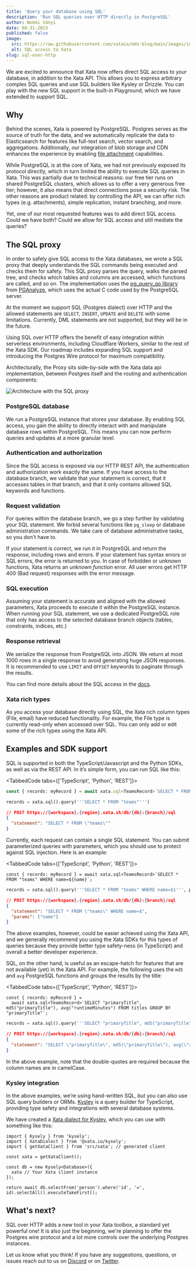 ```yaml
---
title: 'Query your database using SQL'
description: 'Run SQL queries over HTTP directly in PostgreSQL'
author: Noémi Ványi
date: 08-31-2023
published: false
image:
  src: https://raw.githubusercontent.com/xataio/mdx-blog/main/images/intro-sql-access-over-http-cover.png
  alt: SQL access to Xata
slug: sql-over-http
---
```


We are excited to announce that Xata now offers direct SQL access to your database, in addition to the Xata API. This allows you to express arbitrary complex SQL queries and use SQL builders like Kysley or Drizzle. You can play with the new SQL support in the built-in Playground, which we have extended to support SQL.

## Why

Behind the scenes, Xata is powered by PostgreSQL. Postgres serves as the source of truth for the data, and we automatically replicate the data to Elasticsearch for features like full-text search, vector search, and aggregations. Additionally, our integration of blob storage and CDN enhances the experience by enabling [file attachment](https://xata.io/blog/file-attachments) capabilities.

While PostgreSQL is at the core of Xata, we had not previously exposed its protocol directly, which in turn limited the ability to execute SQL queries in Xata. This was partially due to technical reasons: our free tier runs on shared PostgreSQL clusters, which allows us to offer a very generous free tier; however, it also means that direct connections pose a security risk. The other reasons are product related: by controlling the API, we can offer rich types (e.g. attachments), simple replication, instant branching, and more.

Yet, one of our most requested features was to add direct SQL access. Could we have both? Could we allow for SQL access and still mediate the queries?

## The SQL proxy

In order to safely give SQL access to the Xata databases, we wrote a SQL proxy that deeply understands the SQL commands being executed and checks them for safety. This SQL proxy parses the query, walks the parsed tree, and checks which tables and columns are accessed, which functions are called, and so on. The implementation uses the [pg_query_go library](https://github.com/pganalyze/pg_query_go) from [PGAnalyze](https://pganalyze.com/), which uses the actual C code used by the PostgreSQL server.

At the moment we support SQL (Postgres dialect) over HTTP and the allowed statements are `SELECT`, `INSERT`, `UPDATE` and `DELETE` with some limitations. Currently, DML statements are not supported, but they will be in the future.

Using SQL over HTTP offers the benefit of easy integration within serverless environments, including Cloudflare Workers, similar to the rest of the Xata SDK. Our roadmap includes expanding SQL support and introducing the Postgres Wire protocol for maximum compatibility.

Architecturally, the Proxy sits side-by-side with the Xata data api implementation, between Postgres itself and the routing and authentication components:

![Architecture with the SQL proxy](images/sql-intro.png)

### PostgreSQL database

We run a PostgreSQL instance that stores your database. By enabling SQL access, you gain the ability to directly interact with and manipulate database rows within PostgreSQL. This means you can now perform queries and updates at a more granular level.

### Authentication and authorization

Since the SQL access is exposed via our HTTP REST API, the authentication and authorization work exactly the same. If you have access to the database branch, we validate that your statement is correct, that it accesses tables in that branch, and that it only contains allowed SQL keywords and functions.

### Request validation

For queries within the database branch, we go a step further by validating your SQL statement. We forbid several functions like `pg_sleep` or database administration commands. We take care of database administrative tasks, so you don't have to.

If your statement is correct, we run it in PostgreSQL and return the response, including rows and errors. If your statement has syntax errors or SQL errors, the error is returned to you. In case of forbidden or unknown functions, Xata returns an _unknown function_ error. All user errors get HTTP 400 (Bad request) responses with the error message.

### SQL execution

Assuming your statement is accurate and aligned with the allowed parameters, Xata proceeds to execute it within the PostgreSQL instance. When running your SQL statement, we use a dedicated PostgreSQL role that only has access to the selected database branch objects (tables, constraints, indices, etc.)

### Response retrieval

We serialize the response from PostgreSQL into JSON. We return at most 1000 rows in a single response to avoid generating huge JSON responses. It is recommended to use `LIMIT` and `OFFSET` keywords to paginate through the results.

You can find more details about the SQL access in the [docs](/docs/sdk/sql-access).

### Xata rich types

As you access your database directly using SQL, the Xata rich column types (File, email) have reduced functionality. For example, the File type is currently read-only when accessed over SQL. You can only add or edit some of the rich types using the Xata API.

## Examples and SDK support

SQL is supported in both the TypeScript/Javascript and the Python SDKs, as well as via the REST API. In it’s simple form, you can run SQL like this:

<TabbedCode tabs={['TypeScript', 'Python', 'REST']}>

```ts
const { records: myRecord } = await xata.sql<TeamsRecord>`SELECT * FROM "teams"`;
```

```python
records = xata.sql().query('''SELECT * FROM "teams"''')
```

```json
// POST https://{workspace}.{region}.xata.sh/db/{db}:{branch}/sql
{
  "statement": "SELECT * FROM \"teams\""
}
```

</TabbedCode>

Currently, each request can contain a single SQL statement. You can submit parameterized queries with parameters, which you should use to protect against SQL injection. Here is an example:

<TabbedCode tabs={['TypeScript', 'Python', 'REST']}>

```tsx
const { records: myRecord } = await xata.sql<TeamsRecord>`SELECT * FROM "teams" WHERE name=${name}`;
```

```python
records = xata.sql().query('''SELECT * FROM "teams" WHERE name=$1''', params=[name])
```

```json
// POST https://{workspace}.{region}.xata.sh/db/{db}:{branch}/sql
{
  "statement": "SELECT * FROM \"teams\" WHERE name=$",
  "params": ["name"]
}
```

</TabbedCode>

The above examples, however, could be easier achieved using the Xata API, and we generally recommend you using the Xata SDKs for this types of queries because they provide better type safety-ness (in TypeScript) and overall a better developer experience.

SQL, on the other hand, is useful as an escape-hatch for features that are not available (yet) in the Xata API. For example, the following uses the `md5` and `avg` PostgreSQL functions and groups the results by the title:

<TabbedCode tabs={['TypeScript', 'Python', 'REST']}>

```tsx
const { records: myRecord } =
  await xata.sql<TeamsRecord>`SELECT "primaryTitle", md5("primaryTitle"), avg("runtimeMinutes") FROM titles GROUP BY "primaryTitle"`;
```

```python
records = xata.sql().query('''SELECT "primaryTitle", md5("primaryTitle"), avg("runtimeMinutes") FROM titles GROUP BY "primaryTitle"''')
```

```json
// POST https://{workspace}.{region}.xata.sh/db/{db}:{branch}/sql
{
  "statement": "SELECT \"primaryTitle\", md5(\"primaryTitle\"), avg(\"runtimeMinutes\") FROM titles GROUP BY \"primaryTitle\""
}
```

</TabbedCode>

In the above example, note that the double-quotes are required because the column names are in camelCase.

### Kysley integration

In the above examples, we’re using hand-written SQL, but you can also use SQL query builders or ORMs. [Kysley](https://kysely.dev/) is a query builder for TypeScript, providing type safety and integrations with several database systems.

We have created a [Xata dialect for Kysley](https://github.com/xataio/client-ts/tree/main/packages/plugin-client-kysely), which you can use with something like this:

```tsx
import { Kysely } from 'kysely';
import { XataDialect } from '@xata.io/kysely';
import { getXataClient } from 'src/xata'; // generated client

const xata = getXataClient();

const db = new Kysely<Database>({
  xata // Your Xata client instance
});

return await db.selectFrom('person').where('id', '=', id).selectAll().executeTakeFirst();
```

## What's next?

SQL over HTTP adds a new tool in your Xata toolbox, a standard yet powerful one! It is also just the beginning, we're planning to offer the Postgres wire protocol and a lot more controls over the underlying Postgres instances.

Let us know what you think! If you have any suggestions, questions, or issues reach out to us on [Discord](https://xata.io/discord) or on [Twitter](https://twitter.com/xata).
